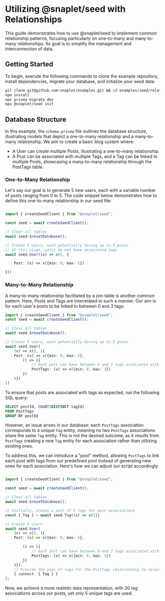 # Utilizing @snaplet/seed with Relationships

This guide demonstrates how to use @snaplet/seed to implement common relationship patterns, focusing particularly on one-to-many and many-to-many relationships. Its goal is to simplify the management and interconnection of data.

## Getting Started

To begin, execute the following commands to clone the example repository, install dependencies, migrate your database, and initialize your seed data:

```bash
git clone git@github.com:snaplet/examples.git && cd examples/seed/relationships-examples
npm install
npx prisma migrate dev
npx @snaplet/seed init
```

## Database Structure

In this example, the `schema.prisma` file outlines the database structure, illustrating models that depict a one-to-many relationship and a many-to-many relationship. We aim to create a basic blog system where:

* A User can create multiple Posts, illustrating a one-to-many relationship.
* A Post can be associated with multiple Tags, and a Tag can be linked to multiple Posts, showcasing a many-to-many relationship through the PostTags table.

### One-to-Many Relationship

Let's say our goal is to generate 5 new users, each with a variable number of posts ranging from 0 to 5. The code snippet below demonstrates how to define this one-to-many relationship in our seed file:

```typescript

import { createSeedClient } from "@snaplet/seed";

const seed = await createSeedClient();

// Clear all tables
await seed.$resetDatabase();

// Create 5 users, each potentially having up to 5 posts
// At this stage, posts do not have associated tags
await seed.User((x) => x(5, {

    Post: (x) => x({min: 0, max: 5})

}))
```

### Many-to-Many Relationship

A many-to-many relationship facilitated by a join table is another common pattern. Here, Posts and Tags are interrelated in such a manner. Our aim is for each user's posts to be linked to between 0 and 3 tags:

```typescript
import { createSeedClient } from "@snaplet/seed";
const seed = await createSeedClient();

// Clear all tables
await seed.$resetDatabase();

// Create 5 users, each potentially having up to 5 posts
await seed.User(
    (x) => x(5, ({
    Post: (x) => x({min: 0, max: 5},
        () => ({
            // Each post can have between 0 and 3 tags associated with it
            PostTags: (x) => x({min: 0, max: 3})
        })
    )})
))
```

To ensure that posts are associated with tags as expected, run the following SQL query:

```sql
SELECT postId, COUNT(DISTINCT tagId)
FROM PostTags
GROUP BY postId
```

However, an issue arises in our database: each `PostTags` association corresponds to a unique `Tag` entity, meaning no two `PostTags` associations share the same `Tag` entity. This is not the desired outcome, as it results from `PostTags` creating a new `Tag` entity for each association rather than utilizing existing ones.

To address this, we can introduce a "pool" method, allowing `PostTags` to link each post with tags from our predefined pool instead of generating new ones for each association. Here's how we can adjust our script accordingly:

```typescript

import { createSeedClient } from "@snaplet/seed";

const seed = await createSeedClient();

// Clear all tables
await seed.$resetDatabase();

// Initially, create a pool of 5 tags for post associations
const { Tag } = await seed.Tag((x) => x(5))

// Create 5 users
await seed.User(
    (x) => x(5, ({
    Post: (x) => x({min: 0, max: 5},

        () => ({
            // Each post can have between 0 and 3 tags associated with it
            PostTags: (x) => x({min: 0, max: 3})
        })
    )}),
    // Provide the pool of tags for the PostTags relationship to select from
    { connect: { Tag } }
);
```

Now, we achieve a more realistic data representation, with 30 tag associations across our posts, yet only 5 unique tags are used.